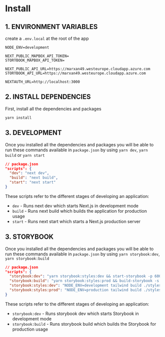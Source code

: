 
<Meta title="Docs/Install" />

# Install
## 1. ENVIRONMENT VARIABLES
create a `.env.local` at the root of the app

```
NODE_ENV=development

NEXT_PUBLIC_MAPBOX_API_TOKEN=
STORYBOOK_MAPBOX_API_TOKEN=

NEXT_PUBLIC_API_URL=https://marxan49.westeurope.cloudapp.azure.com
STORYBOOK_API_URL=https://marxan49.westeurope.cloudapp.azure.com

NEXTAUTH_URL=http://localhost:3000
```



## 2. INSTALL DEPENDENCIES
First, install all the dependencies and packages

`yarn install`



## 3. DEVELOPMENT
Once you installed all the dependencies and packages you will be able to run these commands available in `package.json` by using `yarn dev`, `yarn build` or `yarn start`

```json
// package.json
"scripts": {
  "dev": "next dev",
  "build": "next build",
  "start": "next start"
}
```

These scripts refer to the different stages of developing an application:

- `dev` - Runs next dev which starts Next.js in development mode
- `build` - Runs next build which builds the application for production usage
- `start` - Runs next start which starts a Next.js production server

## 3. STORYBOOK

Once you installed all the dependencies and packages you will be able to run these commands available in `package.json` by using `yarn storybook:dev`, `yarn storybook:build`

```json
// package.json
"scripts": {
  "storybook:dev": "yarn storybook:styles:dev && start-storybook -p 6006 -s ./public -c .storybook",
  "storybook:build": "yarn storybook:styles:prod && build-storybook -s ./public -c .storybook",
  "storybook:styles:dev": "NODE_ENV=development tailwind build ./styles/tailwind.css -o ./public/styles/tailwind.storybook.css",
  "storybook:styles:prod": "NODE_ENV=production tailwind build ./styles/tailwind.css -o ./public/styles/tailwind.storybook.css"
}
```

These scripts refer to the different stages of developing an application:

- `storybook:dev` - Runs storybook dev which starts Storybook in development mode
- `storybook:build` - Runs storybook build which builds the Storybook for production usage